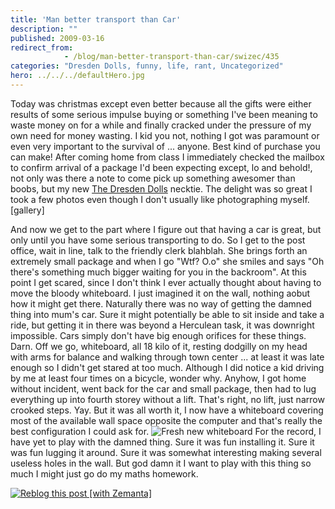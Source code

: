 ```yaml
---
title: 'Man better transport than Car'
description: ""
published: 2009-03-16
redirect_from: 
            - /blog/man-better-transport-than-car/swizec/435
categories: "Dresden Dolls, funny, life, rant, Uncategorized"
hero: ../../../defaultHero.jpg
---
```

Today was christmas except even better because all the gifts were either results of some serious impulse buying or something I&#x27;ve been meaning to waste money on for a while and finally cracked under the pressure of my own need for money wasting. I kid you not, nothing I got was paramount or even very important to the survival of ... anyone. Best kind of purchase you can make! After coming home from class I immediately checked the mailbox to confirm arrival of a package I&#x27;d been expecting except, lo and behold!, not only was there a note to come pick up something awesomer than boobs, but my new [The Dresden Dolls](http://www.dresdendolls.com/ "The Dresden Dolls") necktie. The delight was so great I took a few photos even though I don&#x27;t usually like photographing myself. \[gallery]

And now we get to the part where I figure out that having a car is great, but only until you have some serious transporting to do. So I get to the post office, wait in line, talk to the friendly clerk blahblah. She brings forth an extremely small package and when I go &quot;Wtf? O.o&quot; she smiles and says &quot;Oh there&#x27;s something much bigger waiting for you in the backroom&quot;. At this point I get scared, since I don&#x27;t think I ever actually thought about having to move the bloody whiteboard. I just imagined it on the wall, nothing aobut how it might get there. Naturally there was no way of getting the damned thing into mum&#x27;s car. Sure it might potentially be able to sit inside and take a ride, but getting it in there was beyond a Herculean task, it was downright impossible. Cars simply don&#x27;t have big enough orifices for these things. Darn. Off we go, whiteboard, all 18 kilo of it, resting dodgilly on my head with arms for balance and walking through town center ... at least it was late enough so I didn&#x27;t get stared at too much. Although I did notice a kid driving by me at least four times on a bicycle, wonder why. Anyhow, I got home without incident, went back for the car and small package, then had to lug everything up into fourth storey without a lift. That&#x27;s right, no lift, just narrow crooked steps. Yay. But it was all worth it, I now have a whiteboard covering most of the available wall space opposite the computer and that&#x27;s really the best configuration I could ask for. ![Fresh new whiteboard](http://swizec.com/blog/wp-content/uploads/2009/03/img00197-300x225.jpg "img00197") For the record, I have yet to play with the damned thing. Sure it was fun installing it. Sure it was fun lugging it around. Sure it was somewhat interesting making several useless holes in the wall. But god damn it I want to play with this thing so much I might just go do my maths homework.

[![Reblog this post [with Zemanta]](http://img.zemanta.com/reblog_e.png?x-id=087f11b0-5162-439a-93f0-62a58fd2cf7e)](http://reblog.zemanta.com/zemified/087f11b0-5162-439a-93f0-62a58fd2cf7e/ "Zemified by Zemanta")
